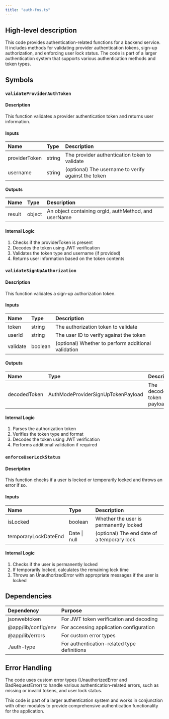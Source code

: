 ```yaml
---
title: "auth-fns.ts"
---
```


## High-level description
This code provides authentication-related functions for a backend service. It includes methods for validating provider authentication tokens, sign-up authorization, and enforcing user lock status. The code is part of a larger authentication system that supports various authentication methods and token types.

## Symbols

### `validateProviderAuthToken`
#### Description
This function validates a provider authentication token and returns user information.

#### Inputs
| Name | Type | Description |
|:-----|:-----|:------------|
| providerToken | string | The provider authentication token to validate |
| username | string | (optional) The username to verify against the token |

#### Outputs
| Name | Type | Description |
|:-----|:-----|:------------|
| result | object | An object containing orgId, authMethod, and userName |

#### Internal Logic
1. Checks if the providerToken is present
2. Decodes the token using JWT verification
3. Validates the token type and username (if provided)
4. Returns user information based on the token contents

### `validateSignUpAuthorization`
#### Description
This function validates a sign-up authorization token.

#### Inputs
| Name | Type | Description |
|:-----|:-----|:------------|
| token | string | The authorization token to validate |
| userId | string | The user ID to verify against the token |
| validate | boolean | (optional) Whether to perform additional validation |

#### Outputs
| Name | Type | Description |
|:-----|:-----|:------------|
| decodedToken | AuthModeProviderSignUpTokenPayload | The decoded token payload |

#### Internal Logic
1. Parses the authorization token
2. Verifies the token type and format
3. Decodes the token using JWT verification
4. Performs additional validation if required

### `enforceUserLockStatus`
#### Description
This function checks if a user is locked or temporarily locked and throws an error if so.

#### Inputs
| Name | Type | Description |
|:-----|:-----|:------------|
| isLocked | boolean | Whether the user is permanently locked |
| temporaryLockDateEnd | Date \| null | (optional) The end date of a temporary lock |

#### Internal Logic
1. Checks if the user is permanently locked
2. If temporarily locked, calculates the remaining lock time
3. Throws an UnauthorizedError with appropriate messages if the user is locked

## Dependencies
| Dependency | Purpose |
|:-----------|:--------|
| jsonwebtoken | For JWT token verification and decoding |
| @app/lib/config/env | For accessing application configuration |
| @app/lib/errors | For custom error types |
| ./auth-type | For authentication-related type definitions |

## Error Handling
The code uses custom error types (UnauthorizedError and BadRequestError) to handle various authentication-related errors, such as missing or invalid tokens, and user lock status.

This code is part of a larger authentication system and works in conjunction with other modules to provide comprehensive authentication functionality for the application.